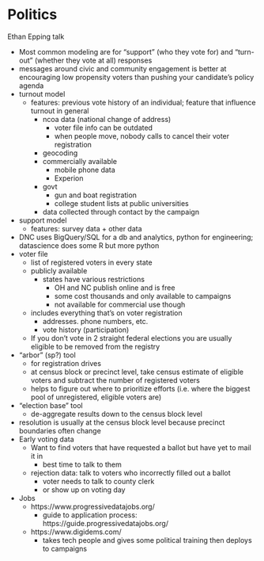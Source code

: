 # Politics

Ethan Epping talk

-   Most common modeling are for "support" (who they vote for) and "turn-out" (whether they vote at all) responses
-   messages around civic and community engagement is better at encouraging low propensity voters than pushing your candidate's policy agenda
-   turnout model
    -   features: previous vote history of an individual; feature that influence turnout in general
        -   ncoa data (national change of address)
            -   voter file info can be outdated
            -   when people move, nobody calls to cancel their voter registration
        -   geocoding
        -   commercially available
            -   mobile phone data
            -   Experion
        -   govt
            -   gun and boat registration
            -   college student lists at public universities
        -   data collected through contact by the campaign
-   support model
    -   features: survey data + other data
-   DNC uses BigQuery/SQL for a db and analytics, python for engineering; datascience does some R but more python
-   voter file
    -   list of registered voters in every state
    -   publicly available
        -   states have various restrictions
            -   OH and NC publish online and is free
            -   some cost thousands and only available to campaigns
            -   not available for commercial use though
    -   includes everything that's on voter registration
        -   addresses. phone numbers, etc.
        -   vote history (participation)
    -   If you don't vote in 2 straight federal elections you are usually eligible to be removed from the registry
-   "arbor" (sp?) tool
    -   for registration drives
    -   at census block or precinct level, take census estimate of eligible voters and subtract the number of registered voters
    -   helps to figure out where to prioritize efforts (i.e. where the biggest pool of unregistered, eligible voters are)
-   "election base" tool
    -   de-aggregate results down to the census block level
-   resolution is usually at the census block level because precinct boundaries often change
-   Early voting data
    -   Want to find voters that have requested a ballot but have yet to mail it in
        -   best time to talk to them
    -   rejection data: talk to voters who incorrectly filled out a ballot
        -   voter needs to talk to county clerk
        -   or show up on voting day
-   Jobs
    -   https://www.progressivedatajobs.org/
        -   guide to application process: https://guide.progressivedatajobs.org/
    -   https://www.digidems.com/
        -   takes tech people and gives some political training then deploys to campaigns
